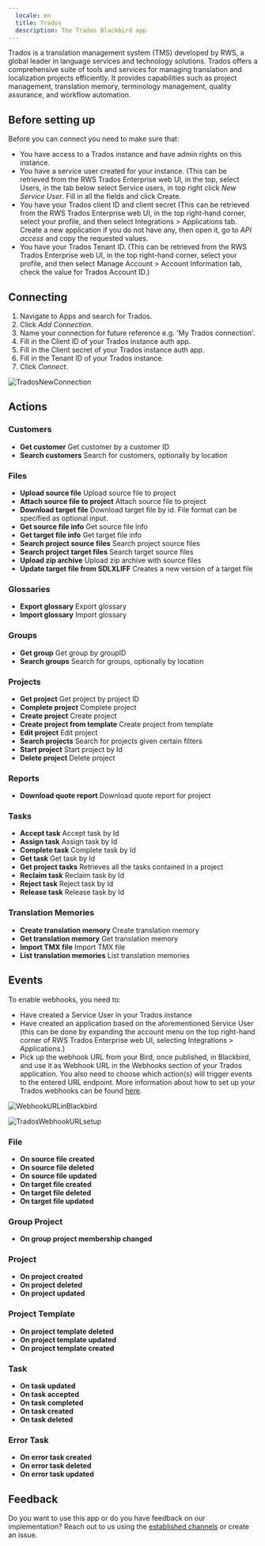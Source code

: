 ```yaml
---
  locale: en
  title: Trados
  description: The Trados Blackbird app
---
```


<LinkCard title="View on Github" target="_blank" href="https://github.com/bb-io/LanguageCloud" icon="github" />

Trados is a translation management system (TMS) developed by RWS, a global leader in language services and technology solutions. Trados offers a comprehensive suite of tools and services for managing translation and localization projects efficiently. It provides capabilities such as project management, translation memory, terminology management, quality assurance, and workflow automation.

## Before setting up

Before you can connect you need to make sure that:

- You have access to a Trados instance and have admin rights on this instance.
- You have a service user created for your instance. (This can be retrieved from the RWS Trados Enterprise web UI, in the top, select Users, in the tab below select Service users, in top right click _New Service User_. Fill in all the fields and click Create.
- You have your Trados client ID and client secret (This can be retrieved from the RWS Trados Enterprise web UI, in the top right-hand corner, select your profile, and then select Integrations > Applications tab. Create a new application if you do not have any, then open it, go to _API access_ and copy the requested values.
- You have your Trados Tenant ID. (This can be retrieved from the RWS Trados Enterprise web UI, in the top right-hand corner, select your profile, and then select Manage Account > Account Information tab, check the value for Trados Account ID.)

## Connecting

1. Navigate to Apps and search for Trados.
2. Click _Add Connection_.
3. Name your connection for future reference e.g. 'My Trados connection'.
4. Fill in the Client ID of your Trados instance auth app.
5. Fill in the Client secret of your Trados instance auth app.
6. Fill in the Tenant ID of your Trados instance.
7. Click _Connect_.

![TradosNewConnection](https://raw.githubusercontent.com/bb-io/LanguageCloud/main/image/README/TradosNewConnection.png)

## Actions

### Customers 

- **Get customer** Get customer by a customer ID
- **Search customers** Search for customers, optionally by location

### Files 

- **Upload source file** Upload source file to project
- **Attach source file to project** Attach source file to project
- **Download target file** Download target file by id. File format can be specified as optional input.
- **Get source file info** Get source file info
- **Get target file info** Get target file info
- **Search project source files** Search project source files
- **Search project target files** Search target source files
- **Upload zip archive** Upload zip archive with source files
- **Update target file from SDLXLIFF** Creates a new version of a target file

### Glossaries 

- **Export glossary** Export glossary
- **Import glossary** Import glossary

### Groups 

- **Get group** Get group by groupID
- **Search groups** Search for groups, optionally by location

### Projects 

- **Get project** Get project by project ID
- **Complete project** Complete project
- **Create project** Create project
- **Create project from template** Create project from template
- **Edit project** Edit project
- **Search projects** Search for projects given certain filters
- **Start project** Start project by Id
- **Delete project** Delete project

### Reports 

- **Download quote report** Download quote report for project

### Tasks 

- **Accept task** Accept task by Id
- **Assign task** Assign task by Id
- **Complete task** Complete task by Id
- **Get task** Get task by Id
- **Get project tasks** Retrieves all the tasks contained in a project
- **Reclaim task** Reclaim task by Id
- **Reject task** Reject task by Id
- **Release task** Release task by Id

### Translation Memories 

- **Create translation memory** Create translation memory
- **Get translation memory** Get translation memory
- **Import TMX file** Import TMX file
- **List translation memories** List translation memories

## Events

To enable webhooks, you need to:
- Have created a Service User in your Trados instance
- Have created an application based on the aforementioned Service User (this can be done by expanding the account menu on the top right-hand corner of RWS Trados Enterprise web UI, selecting Integrations > Applications.) 
- Pick up the webhook URL from your Bird, once published, in Blackbird, and use it as Webhook URL in the Webhooks section of your Trados application. You also need to choose which action(s) will trigger events to the entered URL endpoint. 
More information about how to set up your Trados webhooks can be found [here](https://languagecloud.sdl.com/lc/api-docs/webhooks-setup).

![WebhookURLinBlackbird](https://raw.githubusercontent.com/bb-io/LanguageCloud/main/image/README/WebhookURL.png)

![TradosWebhookURLsetup](https://raw.githubusercontent.com/bb-io/LanguageCloud/main/image/README/TradosWebhookURL.png)

### File 

- **On source file created**
- **On source file deleted**
- **On source file updated**
- **On target file created**
- **On target file deleted**
- **On target file updated**

### Group Project 

- **On group project membership changed**

### Project 

- **On project created**
- **On project deleted**
- **On project updated**

### Project Template 
- **On project template deleted**
- **On project template updated**
- **On project template created**

### Task 
- **On task updated**
- **On task accepted**
- **On task completed**
- **On task created**
- **On task deleted**

### Error Task 

- **On error task created**
- **On error task deleted**
- **On error task updated**

## Feedback

Do you want to use this app or do you have feedback on our implementation? Reach out to us using the [established channels](https://www.blackbird.io/) or create an issue.

